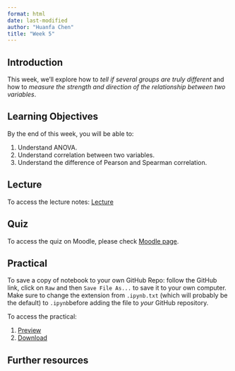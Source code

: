 ```yaml
---
format: html
date: last-modified
author: "Huanfa Chen"
title: "Week 5"
---
```


## Introduction

This week, we’ll explore how to *tell if several groups are truly different* and how to *measure the strength and direction of the relationship between two variables*.

## Learning Objectives

By the end of this week, you will be able to:

1. Understand ANOVA.
2. Understand correlation between two variables.
3. Understand the difference of Pearson and Spearman correlation.

## Lecture 

To access the lecture notes: [Lecture](week5_lecture.qmd)

## Quiz

To access the quiz on Moodle, please check [Moodle page](https://moodle.ucl.ac.uk/course/view.php?id=53568).

## Practical

:::{.callout-note}

To save a copy of notebook to your own GitHub Repo: follow the GitHub link, click on `Raw` and then `Save File As...` to save it to your own computer. Make sure to change the extension from `.ipynb.txt` (which will probably be the default) to `.ipynb`before adding the file to *your* GitHub repository.

:::

To access the practical:

1. [Preview](week5_practical.html)
2. [Download](week5_practical.ipynb)

## Further resources